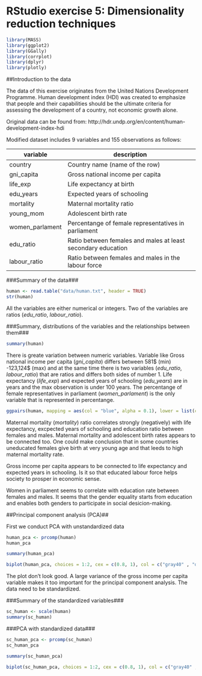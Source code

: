 # RStudio exercise 5: Dimensionality reduction techniques

```r
library(MASS)
library(ggplot2)
library(GGally)
library(corrplot)
library(dplyr)
library(plotly)
```

##Introduction to the data

The data of this exercise originates from the United Nations Development Programme. Human development index (HDI) was created to emphasize that people and their capabilities should be the ultimate criteria for assessing the development of a country, not economic growth alone.

Original data can be found from: http://hdr.undp.org/en/content/human-development-index-hdi

Modified dataset includes 9 variables and 155 observations as follows:

|variable|description|
|----------|-----------|
|country|Country name (name of the row)|
|gni_capita|Gross national income per capita|
|life_exp|Life expectancy at birth|
|edu_years|Expected years of schooling|
|mortality|Maternal mortality ratio|
|young_mom|Adolescent birth rate|
|women_parlament|Percentange of female representatives in parliament|
|edu_ratio|Ratio between females and males at least secondary education| 
|labour_ratio|Ratio between females and males in the labour force|


###Summary of the data###
```r
human <- read.table("data/human.txt", header = TRUE)
str(human)
```

All the variables are either numerical or integers. Two of the variables are ratios (*edu_ratio*, *labour_ratio*).

###Summary, distributions of the variables and the relationships between them###
```r
summary(human)
```

There is greate variation between numeric variables. Variable like Gross national income per capita (*gni_capita*) differs between 581$ (min) -123,124$ (max) and at the same time there is two variables (*edu_ratio*, *labour_ratio*) that are ratios and differs both sides of number 1. Life expectancy (*life_exp*) and  expected years of schooling (*edu_years*) are in years and the max observation is under 100 years. The percentange of female representatives in parliament (*women_parlament*) is the only variable that is represented in percentange.


```r
ggpairs(human, mapping = aes(col = "blue", alpha = 0.1), lower = list(combo = wrap("facethist", bins = 20)))
``` 

Maternal mortality (*mortality*) ratio correlates  strongly (negatively) with life expectancy, excpected years of schooling and education ratio between females and males. Maternal mortality and adolescent birth rates appears to be connected too. One could make conclusion that in some countries uneducated females give birth at very young age and that leeds to high maternal mortality rate.

Gross income per capita appears to be connected to life expectancy and expected years in schooling. Is it so that educated labour force helps society to prosper in economic sense.

Women in parliament seems to correlate with education rate between females and males. It seems that the gender equality starts from education and enables both genders to participate in social desicion-making.

##Principal component analysis (PCA)##

First we conduct PCA with unstandardized data

```r
human_pca <- prcomp(human)
human_pca
```

```r
summary(human_pca)
```

```r
biplot(human_pca, choices = 1:2, cex = c(0.8, 1), col = c("gray40" , "deeppink2"))
```

The plot don't look good. A large variance of the gross income per capita variable makes it too important for the principal component analysis. The data need to be standardized.

###Summary of the standardized variables###
```r
sc_human <- scale(human)
summary(sc_human)
```

###PCA with standardized data###
```r
sc_human_pca <- prcomp(sc_human)
sc_human_pca
```

```r
summary(sc_human_pca)
```

```r
biplot(sc_human_pca, choices = 1:2, cex = c(0.8, 1), col = c("gray40" , "deeppink2"))
```


